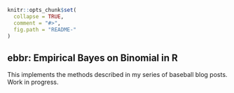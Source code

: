 <!-- README.md is generated from README.Rmd. Please edit that file -->

```r
knitr::opts_chunk$set(
  collapse = TRUE,
  comment = "#>",
  fig.path = "README-"
)
```

ebbr: Empirical Bayes on Binomial in R
----------

This implements the methods described in my series of baseball blog posts. Work in progress.
